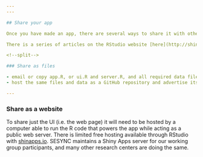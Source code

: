 ```yaml
---
---

## Share your app

Once you have made an app, there are several ways to share it with others. It is important to make sure that everything the app needs to run (data and packages) will be loaded into the R session. 

There is a series of articles on the RStudio website [here](http://shiny.rstudio.com/articles/) about deploying apps.

<!--split-->

### Share as files

- email or copy app.R, or ui.R and server.R, and all required data files
- host the same files and data as a GitHub repository and advertise its accessbility through calls to `shiny::runGitHub("%repo%", "%username%")`

---
```


### Share as a website

To share just the UI (i.e. the web page) it will need to be hosted by a computer able to run the R code that powers the app while acting as a public web server. There is limited free hosting available through RStudio with [shinapps.io](http://www.shinyapps.io/). SESYNC maintains a Shiny Apps server for our working group participants, and many other research centers are doing the same.
